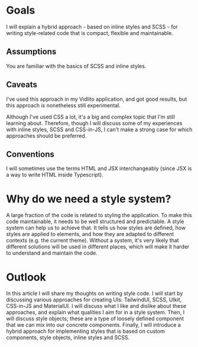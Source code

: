 # Goals

I will explain a hybrid approach - based on inline styles and SCSS - for writing style-related code that is compact,
flexible and maintainable.

## Assumptions

You are familiar with the basics of SCSS and inline styles.

## Caveats

I've used this approach in my Vidlito application, and got good results, but this approach is nonetheless
still experimental.

Although I've used CSS a lot, it's a big and complex topic that I'm still learning about. Therefore, though I will
discuss some of my experiences with inline styles, SCSS and CSS-in-JS, I can't make a strong case for which
approaches should be preferred.

## Conventions

I will sometimes use the terms HTML and JSX interchangeably (since JSX is a way to write HTML inside Typescript).

# Why do we need a style system?

A large fraction of the code is related to styling the application. To make this code maintainable, it needs to be
well structured and predictable. A style system can help us to achieve that. It tells us how styles are defined,
how styles are applied to elements, and how they are adapted to different contexts (e.g. the current theme). Without a system,
it's very likely that different solutions will be used in different places, which will make it harder
to understand and maintain the code.

# Outlook

In this article I will share my thoughts on writing style code. I will start by discussing various approaches for creating
UIs: TailwindUI, SCSS, UIkit, CSS-in-JS and MaterialUI. I will discuss what I like and dislike about these approaches,
and explain what qualities I aim for in a style system. Then, I will discuss style objects; these are a type of loosely defined component
that we can mix into our concrete components. Finally, I will introduce a hybrid approach for implementing styles that is based on
custom components, style objects, inline styles and SCSS.
